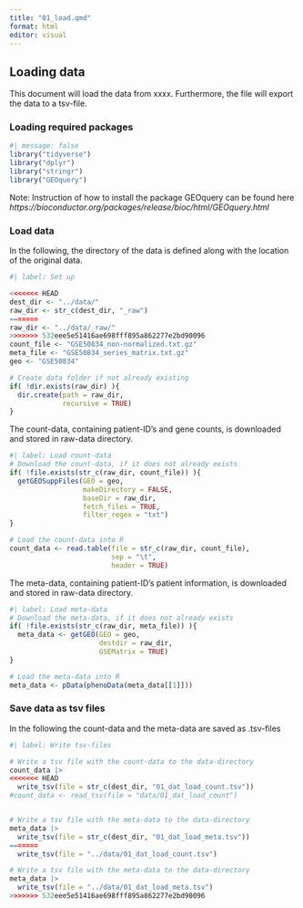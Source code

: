 ```yaml
---
title: "01_load.qmd"
format: html
editor: visual
---
```


## Loading data

This document will load the data from xxxx. Furthermore, the file will export the data to a tsv-file.

### Loading required packages

```r
#| message: false
library("tidyverse")
library("dplyr")
library("stringr")
library("GEOquery")
```

Note: Instruction of how to install the package GEOquery can be found here *https://bioconductor.org/packages/release/bioc/html/GEOquery.html*

### Load data

In the following, the directory of the data is defined along with the location of the original data.

```r
#| label: Set up

<<<<<<< HEAD
dest_dir <- "../data/"
raw_dir <- str_c(dest_dir, "_raw")
=======
raw_dir <- "../data/_raw/"
>>>>>>> 532eee5e51416ae698fff895a862277e2bd90096
count_file <- "GSE50834_non-normalized.txt.gz"
meta_file <- "GSE50834_series_matrix.txt.gz"
geo <- "GSE50834"

# Create data folder if not already existing
if( !dir.exists(raw_dir) ){
  dir.create(path = raw_dir,
             recursive = TRUE)
}

```

The count-data, containing patient-ID's and gene counts, is downloaded and stored in raw-data directory.

```r
#| label: Load count-data
# Download the count-data, if it does not already exists
if( !file.exists(str_c(raw_dir, count_file)) ){
  getGEOSuppFiles(GEO = geo,
                  makeDirectory = FALSE,
                  baseDir = raw_dir,
                  fetch_files = TRUE,
                  filter_regex = "txt")
}

# Load the count-data into R
count_data <- read.table(file = str_c(raw_dir, count_file),
                         sep = "\t",
                         header = TRUE)
```

The meta-data, containing patient-ID's patient information, is downloaded and stored in raw-data directory.

```r
#| label: Load meta-data
# Download the meta-data, if it does not already exists
if( !file.exists(str_c(raw_dir, meta_file)) ){
  meta_data <- getGEO(GEO = geo,
                      destdir = raw_dir,
                      GSEMatrix = TRUE)
}

# Load the meta-data into R
meta_data <- pData(phenoData(meta_data[[1]]))

```

### Save data as tsv files

In the following the count-data and the meta-data are saved as .tsv-files

```r
#| label: Write tsv-files

# Write a tsv file with the count-data to the data-directory
count_data |> 
<<<<<<< HEAD
  write_tsv(file = str_c(dest_dir, "01_dat_load_count.tsv"))
#count_data <- read_tsv(file = "data/01_dat_load_count")


# Write a tsv file with the meta-data to the data-directory
meta_data |> 
  write_tsv(file = str_c(dest_dir, "01_dat_load_meta.tsv"))
=======
  write_tsv(file = "../data/01_dat_load_count.tsv")

# Write a tsv file with the meta-data to the data-directory
meta_data |> 
  write_tsv(file = "../data/01_dat_load_meta.tsv")
>>>>>>> 532eee5e51416ae698fff895a862277e2bd90096
```
